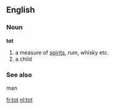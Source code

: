 ==English==
===Noun===
'''tot'''
#a measure of [[spirit]]s, rum, whisky etc.
#a child

===See also===
man

[[fr:tot]]
[[nl:tot]]